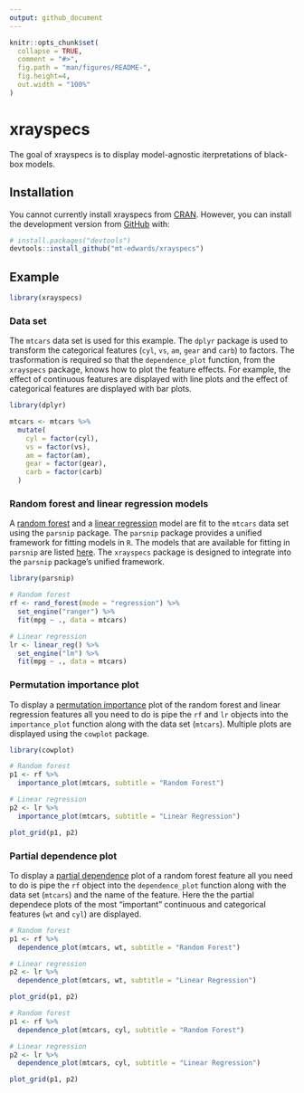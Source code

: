 ```yaml
---
output: github_document
---
```


<!-- README.md is generated from README.Rmd. Please edit that file -->

```r
knitr::opts_chunk$set(
  collapse = TRUE,
  comment = "#>",
  fig.path = "man/figures/README-",
  fig.height=4,
  out.width = "100%"
)
```
# xrayspecs

<!-- badges: start -->
<!-- badges: end -->

The goal of xrayspecs is to display model-agnostic iterpretations of black-box models.

## Installation

You cannot currently install xrayspecs from [CRAN](https://CRAN.R-project.org). However, you can install the development version from [GitHub](https://github.com/) with:

```r
# install.packages("devtools")
devtools::install_github("mt-edwards/xrayspecs")
```
## Example

```r
library(xrayspecs)
```

### Data set

The `mtcars` data set is used for this example. The `dplyr` package is used to transform the categorical features (`cyl`, `vs`, `am`, `gear` and `carb`) to factors. The trasformation is required so that the `dependence_plot` function, from the `xrayspecs` package, knows how to plot the feature effects. For example, the effect of continuous features are displayed with line plots and the effect of categorical features are displayed with bar plots.

```r
library(dplyr)

mtcars <- mtcars %>% 
  mutate(
    cyl = factor(cyl),
    vs = factor(vs),
    am = factor(am),
    gear = factor(gear),
    carb = factor(carb)
  )
```

### Random forest and linear regression models

A [random forest](https://en.wikipedia.org/wiki/Random_forest) and a [linear regression](https://en.wikipedia.org/wiki/Linear_regression) model are fit to the `mtcars` data set using the `parsnip` package. The `parsnip` package provides a unified framework for fitting models in `R`. The models that are available for fitting in `parsnip` are listed [here](https://tidymodels.github.io/parsnip/articles/articles/Models.html). The `xrayspecs` package is designed to integrate into the `parsnip` package's unified framework.

```r
library(parsnip)

# Random forest
rf <- rand_forest(mode = "regression") %>% 
  set_engine("ranger") %>% 
  fit(mpg ~ ., data = mtcars)

# Linear regression
lr <- linear_reg() %>% 
  set_engine("lm") %>% 
  fit(mpg ~ ., data = mtcars)
```

### Permutation importance plot

To display a [permutation importance](https://christophm.github.io/interpretable-ml-book/feature-importance.html) plot of the random forest and linear regression features all you need to do is pipe the `rf` and `lr` objects into the `importance_plot` function along with the data set (`mtcars`). Multiple plots are displayed using the `cowplot` package.

```r
library(cowplot)

# Random forest
p1 <- rf %>% 
  importance_plot(mtcars, subtitle = "Random Forest")

# Linear regression
p2 <- lr %>% 
  importance_plot(mtcars, subtitle = "Linear Regression")

plot_grid(p1, p2)
```

### Partial dependence plot

To display a [partial dependence](https://christophm.github.io/interpretable-ml-book/pdp.html) plot of a random forest feature all you need to do is pipe the `rf` object into the `dependence_plot` function along with the data set (`mtcars`) and the name of the feature. Here the the partial dependece plots of the most "important" continuous and categorical features (`wt` and `cyl`) are displayed.

```r
# Random forest
p1 <- rf %>% 
  dependence_plot(mtcars, wt, subtitle = "Random Forest")

# Linear regression
p2 <- lr %>% 
  dependence_plot(mtcars, wt, subtitle = "Linear Regression")

plot_grid(p1, p2)
```

```r
# Random forest
p1 <- rf %>% 
  dependence_plot(mtcars, cyl, subtitle = "Random Forest")

# Linear regression
p2 <- lr %>% 
  dependence_plot(mtcars, cyl, subtitle = "Linear Regression")

plot_grid(p1, p2)
```
